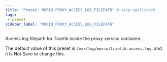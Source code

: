 ```yaml
---
title: "Preset: MORIO_PROXY_ACCESS_LOG_FILEPATH" # skip-spellcheck
tags:
 - preset
sidebar_label: "MORIO_PROXY_ACCESS_LOG_FILEPATH"
---
```


Access log filepath for Traefik inside the _proxy service_ container.

<Note>

The default value of this preset is `/var/log/morio/traefik.access.log`, and it is <Label style="danger">Not Save</Label> to change this.

</Note>

